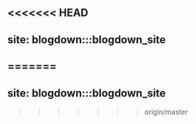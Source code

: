 <<<<<<< HEAD
---
site: blogdown:::blogdown_site
---
=======
---
site: blogdown:::blogdown_site
---
>>>>>>> origin/master
